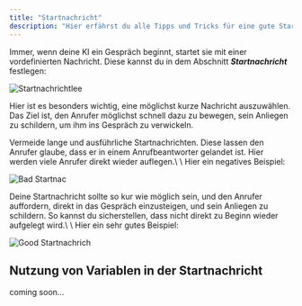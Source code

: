 ```yaml
---
title: "Startnachricht"
description: "Hier erfährst du alle Tipps und Tricks für eine gute Startnachricht deiner KI"
---
```


Immer, wenn deine KI ein Gespräch beginnt, startet sie mit einer vordefinierten Nachricht. Diese kannst du in dem Abschnitt **_Startnachricht_** festlegen:

![Startnachrichtlee](/Startnachrichtleer)

Hier ist es besonders wichtig, eine möglichst kurze Nachricht auszuwählen. Das Ziel ist, den Anrufer möglichst schnell dazu zu bewegen, sein Anliegen zu schildern, um ihm ins Gespräch zu verwickeln.

<Danger>
  Vermeide lange und ausführliche Startnachrichten. Diese lassen den Anrufer glaube, dass er in einem Anrufbeantworter gelandet ist. Hier werden viele Anrufer direkt wieder auflegen.\
  \
  Hier ein negatives Beispiel:

  ![Bad Startnac](/badStartnach)
</Danger>

<Check>
  Deine Startnachricht sollte so kur wie möglich sein, und den Anrufer auffordern, direkt in das Gespräch einzusteigen, und sein Anliegen zu schildern. So kannst du sicherstellen, dass nicht direkt zu Beginn wieder aufgelegt wird.\
  \
  Hier ein sehr gutes Beispiel:

  ![Good Startnachrich](/goodStartnachricht)
</Check>

## Nutzung von Variablen in der Startnachricht

<Info>
  coming soon...
</Info>